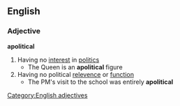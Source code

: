 ==English==
===Adjective===
'''apolitical'''
#Having no [[interest]] in [[politics]]
#* The Queen is an '''apolitical''' figure
#Having no political [[relevence]] or [[function]]
#* The PM's visit to the school was entirely '''apolitical'''
[[Category:English adjectives]]